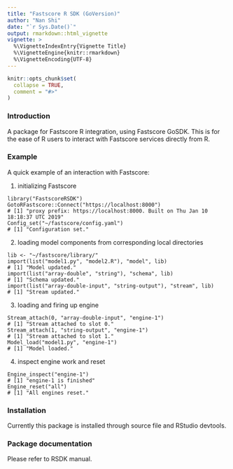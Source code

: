```yaml
---
title: "Fastscore R SDK (GoVersion)"
author: "Nan Shi"
date: "`r Sys.Date()`"
output: rmarkdown::html_vignette
vignette: >
  %\VignetteIndexEntry{Vignette Title}
  %\VignetteEngine{knitr::rmarkdown}
  %\VignetteEncoding{UTF-8}
---
```


```r
knitr::opts_chunk$set(
  collapse = TRUE,
  comment = "#>"
)
```

### Introduction

A package for Fastscore R integration, using Fastscore GoSDK. This is for the ease of R users to interact with Fastscore services directly from R.

### Example

A quick example of an interaction with Fastscore:

1. initializing Fastscore
```
library("FastscoreRSDK")
GotoRFastscore::Connect("https://localhost:8000")
# [1] "proxy prefix: https://localhost:8000. Built on Thu Jan 10 18:18:37 UTC 2019"
Config_set("~/fastscore/config.yaml")
# [1] "Configuration set."
```
2. loading model components from corresponding local directories
```
lib <- "~/fastscore/library/"
import(list("model1.py", "model2.R"), "model", lib)
# [1] "Model updated."
import(list("array-double", "string"), "schema", lib)
# [1] "Schema updated."
import(list("array-double-input", "string-output"), "stream", lib)
# [1] "Stream updated."
```
3. loading and firing up engine
```
Stream_attach(0, "array-double-input", "engine-1")
# [1] "Stream attached to slot 0."
Stream_attach(1, "string-output", "engine-1")
# [1] "Stream attached to slot 1."
Model_load("model1.py", "engine-1")
# [1] "Model loaded."
```
4. inspect engine work and reset
```
Engine_inspect("engine-1")
# [1] "engine-1 is finished"
Engine_reset("all")
# [1] "All engines reset."
```

### Installation

Currently this package is installed through source file and RStudio devtools.

### Package documentation

Please refer to RSDK manual.